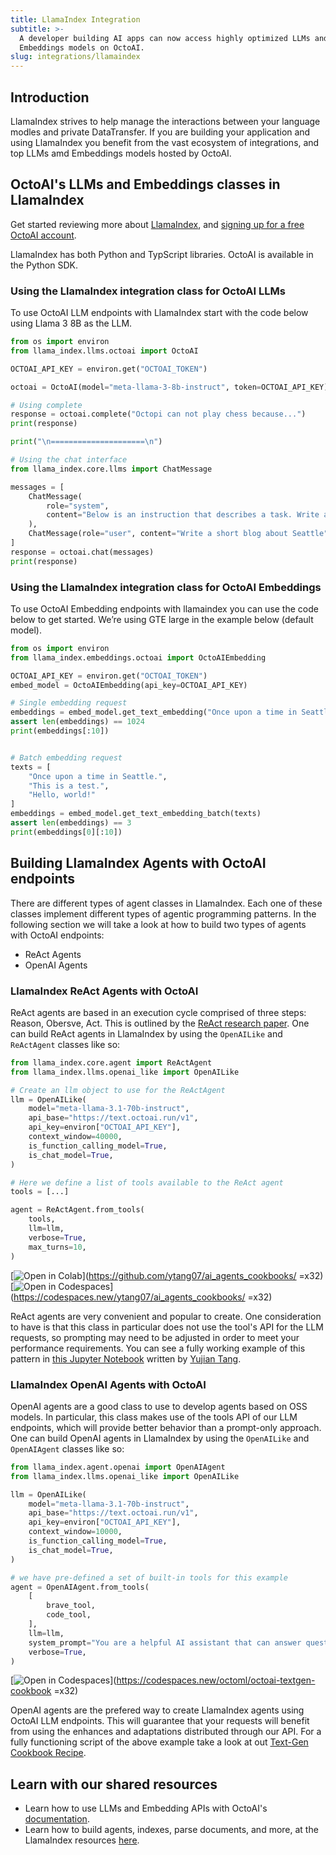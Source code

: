 ```yaml
---
title: LlamaIndex Integration
subtitle: >-
  A developer building AI apps can now access highly optimized LLMs and
  Embeddings models on OctoAI.
slug: integrations/llamaindex
---
```


## Introduction
LlamaIndex strives to help manage the interactions between your language modles and private DataTransfer. 
If you are building your application and using LlamaIndex you benefit from the vast ecosystem of integrations, and top LLMs amd Embeddings models hosted by OctoAI.


## OctoAI's LLMs and Embeddings classes in LlamaIndex
Get started reviewing more about [LlamaIndex](https://docs.llamaindex.ai/en/stable/), and [signing up for a free OctoAI account](https://identity.octo.ai/oauth/account/sign-up?redirectUrl=https%3A%2F%2Foctoai.cloud%2Foauth%2Fcallback). 

LlamaIndex has both Python and TypScript libraries. OctoAI is available in the Python SDK. 

### Using the LlamaIndex integration class for OctoAI LLMs
To use OctoAI LLM endpoints with LlamaIndex start with the code below using Llama 3 8B as the LLM.  

```python 
from os import environ
from llama_index.llms.octoai import OctoAI

OCTOAI_API_KEY = environ.get("OCTOAI_TOKEN")

octoai = OctoAI(model="meta-llama-3-8b-instruct", token=OCTOAI_API_KEY)

# Using complete
response = octoai.complete("Octopi can not play chess because...")
print(response)

print("\n=====================\n")

# Using the chat interface
from llama_index.core.llms import ChatMessage

messages = [
    ChatMessage(
        role="system",
        content="Below is an instruction that describes a task. Write a response that appropriately completes the request.",
    ),
    ChatMessage(role="user", content="Write a short blog about Seattle"),
]
response = octoai.chat(messages)
print(response)
```

### Using the LlamaIndex integration class for OctoAI Embeddings
To use OctoAI Embedding endpoints with llamaindex 
you can use the code below to get started. We’re using GTE large in the example below (default model).

```python 
from os import environ
from llama_index.embeddings.octoai import OctoAIEmbedding

OCTOAI_API_KEY = environ.get("OCTOAI_TOKEN")
embed_model = OctoAIEmbedding(api_key=OCTOAI_API_KEY)

# Single embedding request
embeddings = embed_model.get_text_embedding("Once upon a time in Seattle.")
assert len(embeddings) == 1024
print(embeddings[:10])


# Batch embedding request
texts = [
    "Once upon a time in Seattle.", 
    "This is a test.", 
    "Hello, world!"
]
embeddings = embed_model.get_text_embedding_batch(texts)
assert len(embeddings) == 3
print(embeddings[0][:10])
```

## Building LlamaIndex Agents with OctoAI endpoints
There are different types of agent classes in LlamaIndex. Each one of these classes implement different types of agentic programming patterns. In the following section we will take a look at how to build two types of agents with OctoAI endpoints:
- ReAct Agents
- OpenAI Agents

### LlamaIndex ReAct Agents with OctoAI
ReAct agents are based in an execution cycle comprised of three steps: Reason, Obersve, Act. This is outlined by the [ReAct research paper](https://react-lm.github.io/). One can build ReAct agents in LlamaIndex by using the `OpenAILike` and `ReActAgent` classes like so:
```python
from llama_index.core.agent import ReActAgent
from llama_index.llms.openai_like import OpenAILike

# Create an llm object to use for the ReActAgent
llm = OpenAILike(
    model="meta-llama-3.1-70b-instruct",
    api_base="https://text.octoai.run/v1",
    api_key=environ["OCTOAI_API_KEY"],
    context_window=40000,
    is_function_calling_model=True,
    is_chat_model=True,
)

# Here we define a list of tools available to the ReAct agent
tools = [...]

agent = ReActAgent.from_tools(
    tools,
    llm=llm,
    verbose=True,
    max_turns=10,
)
```
[![Open in Colab](https://colab.research.google.com/assets/colab-badge.svg)](https://github.com/ytang07/ai_agents_cookbooks/ =x32)
[![Open in Codespaces](https://github.com/codespaces/badge.svg)](https://codespaces.new/ytang07/ai_agents_cookbooks/ =x32)

ReAct agents are very convenient and popular to create. One consideration to have is that this class in particular does not use the tool's API for the LLM requests, so prompting may need to be adjusted in order to meet your performance requirements. You can see a fully working example of this pattern in [this Jupyter Notebook](https://github.com/ytang07/ai_agents_cookbooks/blob/main/llamaindex/llama31_8b_rag_agent.ipynb) written by [Yujian Tang](https://github.com/ytang07).

### LlamaIndex OpenAI Agents with OctoAI
OpenAI agents are a good class to use to develop agents based on OSS models. In particular, this class makes use of the tools API of our LLM endpoints, which will provide better behavior than a prompt-only approach. One can build OpenAI agents in LlamaIndex by using the `OpenAILike` and `OpenAIAgent` classes like so:
```python
from llama_index.agent.openai import OpenAIAgent
from llama_index.llms.openai_like import OpenAILike

llm = OpenAILike(
    model="meta-llama-3.1-70b-instruct",
    api_base="https://text.octoai.run/v1",
    api_key=environ["OCTOAI_API_KEY"],
    context_window=10000,
    is_function_calling_model=True,
    is_chat_model=True,
)

# we have pre-defined a set of built-in tools for this example
agent = OpenAIAgent.from_tools(
    [
        brave_tool,
        code_tool,
    ],
    llm=llm,
    system_prompt="You are a helpful AI assistant that can answer questions and run code.Answer questions based on the information returned by the tools, even when they are wrong. You will provide to the user the answers given by the tools.",
    verbose=True,
)
```
[![Open in Codespaces](https://github.com/codespaces/badge.svg)](https://codespaces.new/octoml/octoai-textgen-cookbook  =x32)

OpenAI agents are the prefered way to create LlamaIndex agents using OctoAI LLM endpoints. This will guarantee that your requests will benefit from using the enhances and adaptations distributed through our API. For a fully functioning script of the above example take a look at out [Text-Gen Cookbook Recipe](https://github.com/octoml/octoai-textgen-cookbook/tree/main/llama_index).


## Learn with our shared resources
- Learn how to use LLMs and Embedding APIs with OctoAI's [documentation](https://octo.ai/docs/text-gen-solution/getting-started).
- Learn how to build agents, indexes, parse documents, and more, at the LlamaIndex resources [here](https://docs.llamaindex.ai/en/stable/).
